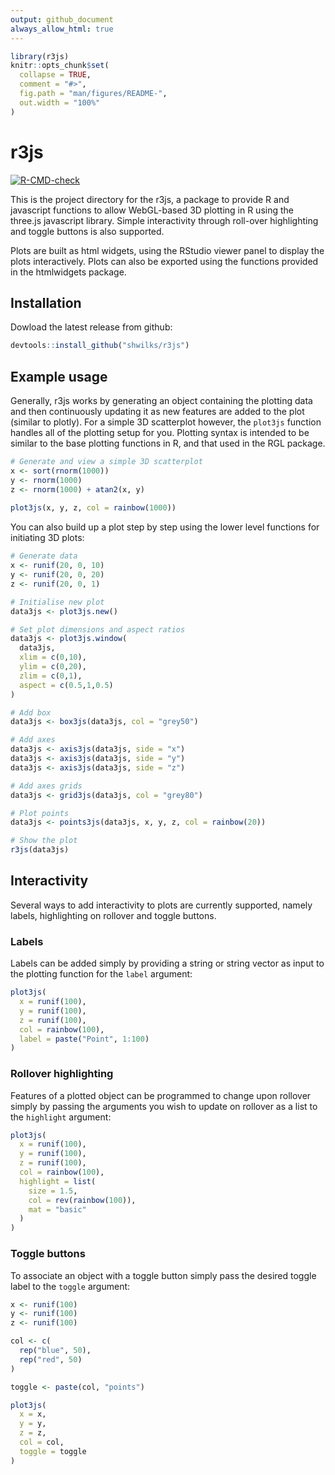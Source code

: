 ```yaml
---
output: github_document
always_allow_html: true
---
```


<!-- README.md is generated from README.Rmd. Please edit that file -->

```r
library(r3js)
knitr::opts_chunk$set(
  collapse = TRUE,
  comment = "#>",
  fig.path = "man/figures/README-",
  out.width = "100%"
)
```

# r3js

<!-- badges: start -->
[![R-CMD-check](https://github.com/shwilks/r3js/workflows/R-CMD-check/badge.svg)](https://github.com/shwilks/r3js/actions)
<!-- badges: end -->

This is the project directory for the r3js, a package to provide R and javascript functions to allow WebGL-based 3D plotting in R using the three.js javascript library. Simple interactivity through roll-over highlighting and toggle buttons is also supported.

Plots are built as html widgets, using the RStudio viewer panel to display the plots interactively. Plots can also be exported using the functions provided in the htmlwidgets package.

## Installation

Dowload the latest release from github:

```r
devtools::install_github("shwilks/r3js")
```


## Example usage

Generally, r3js works by generating an object containing the plotting data and then continuously updating it as new features are added to the plot (similar to plotly).  For a simple 3D scatterplot however, the `plot3js` function handles all of the plotting setup for you. Plotting syntax is intended to be similar to the base plotting functions in R, and that used in the RGL package.


```r
# Generate and view a simple 3D scatterplot
x <- sort(rnorm(1000))
y <- rnorm(1000)
z <- rnorm(1000) + atan2(x, y)
  
plot3js(x, y, z, col = rainbow(1000))
```


You can also build up a plot step by step using the lower level functions for initiating 3D plots:

```r
# Generate data
x <- runif(20, 0, 10)
y <- runif(20, 0, 20)
z <- runif(20, 0, 1)

# Initialise new plot
data3js <- plot3js.new()

# Set plot dimensions and aspect ratios
data3js <- plot3js.window(
  data3js,
  xlim = c(0,10),
  ylim = c(0,20),
  zlim = c(0,1),
  aspect = c(0.5,1,0.5)
)

# Add box
data3js <- box3js(data3js, col = "grey50")

# Add axes
data3js <- axis3js(data3js, side = "x")
data3js <- axis3js(data3js, side = "y")
data3js <- axis3js(data3js, side = "z")

# Add axes grids
data3js <- grid3js(data3js, col = "grey80")

# Plot points
data3js <- points3js(data3js, x, y, z, col = rainbow(20))

# Show the plot
r3js(data3js)
```

## Interactivity
Several ways to add interactivity to plots are currently supported, namely labels, highlighting on rollover and toggle buttons.

### Labels
Labels can be added simply by providing a string or string vector as input to the plotting function for the `label` argument:

```r
plot3js(
  x = runif(100),
  y = runif(100),
  z = runif(100),
  col = rainbow(100),
  label = paste("Point", 1:100)
)
```


### Rollover highlighting
Features of a plotted object can be programmed to change upon rollover simply by passing the arguments you wish to update on 
rollover as a list to the `highlight` argument:

```r
plot3js(
  x = runif(100),
  y = runif(100),
  z = runif(100),
  col = rainbow(100),
  highlight = list(
    size = 1.5,
    col = rev(rainbow(100)),
    mat = "basic"
  )
)
```

### Toggle buttons
To associate an object with a toggle button simply pass the desired toggle label to the `toggle` argument:

```r
x <- runif(100)
y <- runif(100)
z <- runif(100)

col <- c(
  rep("blue", 50),
  rep("red", 50)
)

toggle <- paste(col, "points")

plot3js(
  x = x,
  y = y,
  z = z,
  col = col,
  toggle = toggle
)
```
